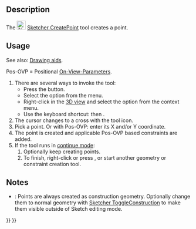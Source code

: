 <languages/>
<translate>

<!--T:11-->
{{Docnav
|[[Sketcher_StopOperation|Stop operation]]
|[[Sketcher_CreatePolyline|Polyline]]
|[[Sketcher_Workbench|Sketcher]]
|IconL=Sketcher_StopOperation.svg
|IconR=Sketcher_CreatePolyline.svg
|IconC=Workbench_Sketcher.svg
}}

<!--T:1-->
{{GuiCommand
|Name=Sketcher CreatePoint
|MenuLocation=Sketch → Sketcher geometries → Create point
|Workbenches=[[Sketcher_Workbench|Sketcher]]
|Shortcut={{KEY|G}} {{KEY|Y}}
}}

==Description== <!--T:2-->

<!--T:3-->
The [[Image:Sketcher_CreatePoint.svg|24px]] [[Sketcher_CreatePoint|Sketcher CreatePoint]] tool creates a point.

==Usage== <!--T:4-->

<!--T:15-->
See also: [[Sketcher_Workbench#Drawing_aids|Drawing aids]].

<!--T:16-->
Pos-OVP = Positional [[Sketcher_Preferences#General|On-View-Parameters]]. {{Version|1.0}}

<!--T:5-->
# There are several ways to invoke the tool:
#* Press the {{Button|[[Image:Sketcher_CreatePoint.svg|16px]] [[Sketcher_CreatePoint|Create point]]}} button.
#* Select the {{MenuCommand|Sketcher → Sketcher geometries → [[Image:Sketcher_CreatePoint.svg|16px]] Create point}} option from the menu.
#* Right-click in the [[3D_view|3D view]] and select the {{MenuCommand|[[Image:Sketcher_CreatePoint.svg|16px]] Create point}} option from the context menu.
#* Use the keyboard shortcut: {{KEY|G}} then {{KEY|Y}}.
# The cursor changes to a cross with the tool icon.
# Pick a point. Or with Pos-OVP: enter its X and/or Y coordinate.
# The point is created and applicable Pos-OVP based constraints are added.
# If the tool runs in [[Sketcher_Workbench#Continue_modes|continue mode]]:
## Optionally keep creating points.
## To finish, right-click or press {{KEY|Esc}}, or start another geometry or constraint creation tool.

==Notes== <!--T:17-->

<!--T:18-->
* {{VersionMinus|0.21}}: Points are always created as construction geometry. Optionally change them to normal geometry with [[Sketcher_ToggleConstruction|Sketcher ToggleConstruction]] to make them visible outside of Sketch editing mode.


<!--T:12-->
{{Docnav
|[[Sketcher_StopOperation|Stop operation]]
|[[Sketcher_CreatePolyline|Polyline]]
|[[Sketcher_Workbench|Sketcher]]
|IconL=Sketcher_StopOperation.svg
|IconR=Sketcher_CreatePolyline.svg
|IconC=Workbench_Sketcher.svg
}}

</translate>
{{Sketcher_Tools_navi{{#translation:}}}}
{{Userdocnavi{{#translation:}}}}